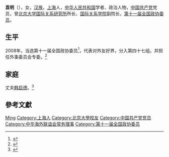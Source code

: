 '''袁明'''（{{bd|1945年||}}），女，[[汉族|汉族]]，[[上海|上海]]人，[[中华人民共和国|中华人民共和国]]学者、政治人物，[[中国共产党|中国共产党]]党员，曾[[北京大学国际关系研究所|北京大学国际关系研究所]]所长、[[北京大学国际关系学院|国际关系学院]]副院长，[[第十一届全国政协委员|第十一届全国政协委员]]。

== 生平 ==
2008年，当选第十一届全国政协委员<ref>{{cite news|title=第十一届全国政协委员名单|url=http://www.indaa.com.cn/zt/2009qglh/zxzs/200903/t20090303_127573.html|accessdate=2013-04-09|newspaper=新华社北京1月25日电 中国人民政治协商会议第十一届全国委员会委员名单(共2237人，2008年1月25日政协第十届全国委员会常务委员会第二十次会议通过)|date=2008年1月25日|deadurl=yes|archiveurl=https://web.archive.org/web/20130928014403/http://www.indaa.com.cn/zt/2009qglh/zxzs/200903/t20090303_127573.html|archivedate=2013年9月28日}}</ref>，代表对外友好界，分入第四十七组。并担任外事委员会专委。<ref>{{cite news|title=全国政协信息-袁明|url=http://www.cppcc.gov.cn/CMS/wylibary/showJcwyxtInfoWylibary.action?tabJcwyxt.guid=11W0016510&wytype=wjwy|accessdate=2013-04-11|newspaper=全国政协委员会|archive-date=2016-03-04|archive-url=https://web.archive.org/web/20160304234325/http://www.cppcc.gov.cn/CMS/wylibary/showJcwyxtInfoWylibary.action?tabJcwyxt.guid=11W0016510&wytype=wjwy|dead-url=no}}</ref>

== 家庭 ==
丈夫[[韩启德|韩启德]]。<ref>{{Cite web|title=韩启德、袁明夫妇访问上海纽约大学|url=https://shanghai.nyu.edu/cn/news/han-qi-de-yuan-ming-fu-fu-fang-wen-shang-hai-niu-yue-da-xue|accessdate=2020-06-18|work=上海纽约大学|archive-date=2020-06-19|archive-url=https://web.archive.org/web/20200619035352/https://shanghai.nyu.edu/cn/news/han-qi-de-yuan-ming-fu-fu-fang-wen-shang-hai-niu-yue-da-xue|dead-url=no}}</ref>

== 參考文獻 ==
{{reflist}}

{{中国政治人物小作品}}
{{Navboxes 
| title  = 袁明在[[中华海外联谊会|中华海外联谊会]]的职务
| list1  =
{{中华海外联谊会第三届理事会}}
}}

{{Authority control}}
{{DEFAULTSORT:Yuan袁}}
[[Category:袁姓|Ming]]
[[Category:上海人|Category:上海人]]
[[Category:北京大學校友|Category:北京大學校友]]
[[Category:中国共产党党员|Category:中国共产党党员]]
[[Category:中华海外联谊会常务理事|Category:中华海外联谊会常务理事]]
[[Category:第十一届全国政协委员|Category:第十一届全国政协委员]]